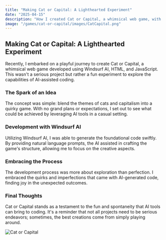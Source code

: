 ```yaml
---
title: "Making Cat or Capital: A Lighthearted Experiment"
date: "2025-04-15"
description: "How I created Cat or Capital, a whimsical web game, with the help of Windsurf AI and a playful approach."
image: "/games/cat-or-capital/images/CatCapital.png"
---
```


## Making Cat or Capital: A Lighthearted Experiment

Recently, I embarked on a playful journey to create Cat or Capital, a whimsical web game developed using Windsurf AI, HTML, and JavaScript. This wasn't a serious project but rather a fun experiment to explore the capabilities of AI-assisted coding.

### The Spark of an Idea

The concept was simple: blend the themes of cats and capitalism into a quirky game. With no grand plans or expectations, I set out to see what could be achieved by leveraging AI tools in a casual setting.

### Development with Windsurf AI

Utilizing Windsurf AI, I was able to generate the foundational code swiftly. By providing natural language prompts, the AI assisted in crafting the game's structure, allowing me to focus on the creative aspects.

### Embracing the Process

The development process was more about exploration than perfection. I embraced the quirks and imperfections that came with AI-generated code, finding joy in the unexpected outcomes.

### Final Thoughts

Cat or Capital stands as a testament to the fun and spontaneity that AI tools can bring to coding. It's a reminder that not all projects need to be serious endeavors; sometimes, the best creations come from simply playing around.

![Cat or Capital](/games/cat-or-capital/images/CatCapital.png)
